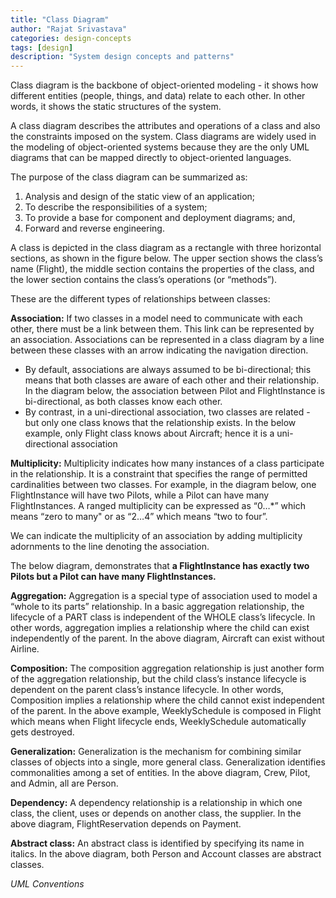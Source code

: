 ```yaml
---
title: "Class Diagram"
author: "Rajat Srivastava"
categories: design-concepts
tags: [design]
description: "System design concepts and patterns"
---
```


Class diagram is the backbone of object-oriented modeling - it shows how different entities (people, things, and data) relate to each other. In other words, it shows the static structures of the system.

A class diagram describes the attributes and operations of a class and also the constraints imposed on the system. Class diagrams are widely used in the modeling of object-oriented systems because they are the only UML diagrams that can be mapped directly to object-oriented languages.

The purpose of the class diagram can be summarized as:
1. Analysis and design of the static view of an application;
2. To describe the responsibilities of a system;
3. To provide a base for component and deployment diagrams; and,
4. Forward and reverse engineering.

A class is depicted in the class diagram as a rectangle with three horizontal sections, as shown in the figure below. The upper section shows the class’s name (Flight), the middle section contains the properties of the class, and the lower section contains the class’s operations (or “methods”).

<MdxImage src="design/concepts/class-flight-basic.svg" />

These are the different types of relationships between classes:

**Association:** If two classes in a model need to communicate with each other, there must be a link between them. This link can be represented by an association. Associations can be represented in a class diagram by a line between these classes with an arrow indicating the navigation direction.
- By default, associations are always assumed to be bi-directional; this means that both classes are aware of each other and their relationship. In the diagram below, the association between Pilot and FlightInstance is bi-directional, as both classes know each other.
- By contrast, in a uni-directional association, two classes are related - but only one class knows that the relationship exists. In the below example, only Flight class knows about Aircraft; hence it is a uni-directional association

**Multiplicity:** Multiplicity indicates how many instances of a class participate in the relationship. It is a constraint that specifies the range of permitted cardinalities between two classes. For example, in the diagram below, one FlightInstance will have two Pilots, while a Pilot can have many FlightInstances. A ranged multiplicity can be expressed as “0…*” which means “zero to many" or as “2…4” which means “two to four”.

We can indicate the multiplicity of an association by adding multiplicity adornments to the line denoting the association. 

The below diagram, demonstrates that **a FlightInstance has exactly two Pilots but a Pilot can have many FlightInstances.**

<MdxImage src="design/concepts/class-flight-complete.png" />

**Aggregation:** Aggregation is a special type of association used to model a “whole to its parts” relationship. In a basic aggregation relationship, the lifecycle of a PART class is independent of the WHOLE class’s lifecycle. In other words, aggregation implies a relationship where the child can exist independently of the parent. In the above diagram, Aircraft can exist without Airline.

**Composition:** The composition aggregation relationship is just another form of the aggregation relationship, but the child class’s instance lifecycle is dependent on the parent class’s instance lifecycle. In other words, Composition implies a relationship where the child cannot exist independent of the parent. In the above example, WeeklySchedule is composed in Flight which means when Flight lifecycle ends, WeeklySchedule automatically gets destroyed.

**Generalization:** Generalization is the mechanism for combining similar classes of objects into a single, more general class. Generalization identifies commonalities among a set of entities. In the above diagram, Crew, Pilot, and Admin, all are Person.

**Dependency:** A dependency relationship is a relationship in which one class, the client, uses or depends on another class, the supplier. In the above diagram, FlightReservation depends on Payment.

**Abstract class:** An abstract class is identified by specifying its name in italics. In the above diagram, both Person and Account classes are abstract classes.

*UML Conventions*